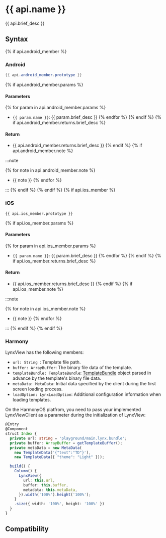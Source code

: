 # {{ api.name }}

{{ api.brief_desc }}

## Syntax
{% if api.android_member %}

### Android

```java
{{ api.android_member.prototype }}
```
{% if api.android_member.params %}

#### Parameters

{%  for param in api.android_member.params %}
- `{{ param.name }}`: {{ param.brief_desc }}
{% endfor %}
{% endif %}
{% if api.android_member.returns.brief_desc %}

#### Return

- {{ api.android_member.returns.brief_desc }}
{% endif %}
{% if api.android_member.note %}

:::note

{% for note in api.android_member.note %}
- {{ note }}
{% endfor %}

:::
{% endif %}
{% endif %}
{% if api.ios_member %}

### iOS

```objc
{{ api.ios_member.prototype }}
```
{% if api.ios_member.params %}

#### Parameters

{%  for param in api.ios_member.params %}
- `{{ param.name }}`: {{ param.brief_desc }}
{% endfor %}
{% endif %}
{% if api.ios_member.returns.brief_desc %}

#### Return
- {{ api.ios_member.returns.brief_desc }}
{% endif %}
{% if api.ios_member.note %}

:::note

{% for note in api.ios_member.note %}
- {{ note }}
{% endfor %}

:::
{% endif %}
{% endif %}

### Harmony

LynxView has the following members:

- `url: String `: Template file path.
- `buffer: ArrayBuffer`: The binary file data of the template.
- `templateBundle: TemplateBundle`: [TemplateBundle](../template-bundle) object parsed in advance by the template's binary file data.
- `metaData: MetaData`: Initial data specified by the client during the first screen loading process.
- `loadOption: LynxLoadOption`: Additional configuration information when loading templates.

On the HarmonyOS platfrom, you need to pass your implemented LynxViewClient as a parameter during the initialization of LynxView:

```typescript
@Entry
@Component
struct Index {
  private url: string = 'playground/main.lynx.bundle';
  private buffer: ArrayBuffer = getTemplateBuffer();
  private metaData = new MetaData(
    new TemplateData('{"text":"TD"}'),
    new TemplateData({ "theme": "Light" }));

  build() {
    Column() {
      LynxView({
        url: this.url,
        buffer: this.buffer,
        metadata: this.metaData,
      }).width('100%').height('100%');
    }
    .size({ width: '100%', height: '100%' })
  }
}
```

## Compatibility


<LegacyCompatTable metadata="lynx-native-api/{{ api.parent_name }}/{{ api.kebab_name }}" />